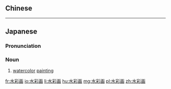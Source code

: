 {{also|水彩畫}}
==Chinese==
{{zh-see|水彩畫}}

----

==Japanese==
{{ja-kanjitab|すい|さい|が|yomi=on}}

===Pronunciation===
{{ja-pron|すいさいが|y=o}}

===Noun===
{{ja-noun|すいさいが}}

# [[watercolor]] [[painting]] {{gloss|a painting made using watercolor paints}}

[[fr:水彩画]]
[[io:水彩画]]
[[li:水彩画]]
[[hu:水彩画]]
[[mg:水彩画]]
[[pl:水彩画]]
[[zh:水彩画]]
